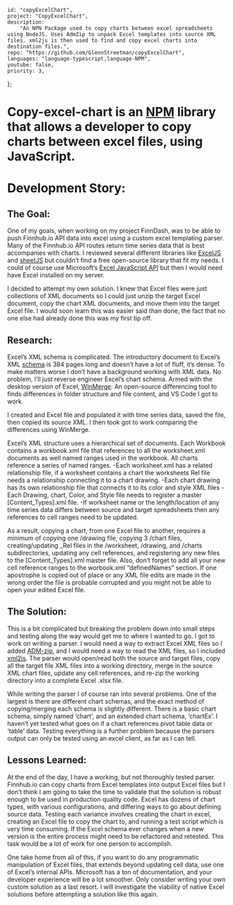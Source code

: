
    id: "copyExcelChart",
    project: "CopyExcelChart",
    description:
        "An NPN Package used to copy charts between excel spreadsheets using NodeJS. Uses AdmZip to unpack Excel templates into source XML files. xml2js is then used to find and copy excel charts into destination files.",
    repo: "https://github.com/GlennStreetman/copyExcelChart",
    languages: "language-typescript,language-NPM",
    youtube: false,
    priority: 3,
};

# Copy-excel-chart is an [NPM](https://www.npmjs.com/package/copy-excel-chart) library that allows a developer to copy charts between excel files, using JavaScript.

# Development Story:

## The Goal:

One of my goals, when working on my project FinnDash, was to be able to push Finnhub.io API data into excel using a custom excel templating
parser. Many of the Finnhub.io API routes return time series data that is best accompanies with charts. I reviewed several different
libraries like [ExcelJS](https://www.npmjs.com/package/exceljs) and [sheetJS](https://sheetjs.com/) but couldn’t find a free open-source library that fit my needs. I could of course use Microsoft’s
[Excel JavaScript API](https://docs.microsoft.com/en-us/office/dev/add-ins/excel/excel-add-ins-charts) but then I would need have Excel installed on my server.

I decided to attempt my own solution. I knew that Excel files were just collections of XML documents so I could just unzip the target Excel
document, copy the chart XML documents, and move them into the target Excel file. I would soon learn this was easier said than done, the fact
that no one else had already done this was my first tip off.

## Research:

Excel’s XML schema is complicated. The introductory document to Excel’s XML [schema](https://interoperability.blob.core.windows.net/files/MS-XLSX/%5bMS-XLSX%5d.pdf) is 384 pages long and doesn’t have a lot of fluff, it’s
dense. To make matters worse I don’t have a background working with XML data. No problem, I’ll just reverse engineer Excel’s chart schema. Armed
with the desktop version of Excel, [WinMerge](https://winmerge.org/?lang=en): An open-source differencing tool to finds differences in folder structure and file content, and
VS Code I got to work.

I created and Excel file and populated it with time series data, saved the file, then copied its source XML. I then took got to work comparing
the differences using WinMerge.

Excel’s XML structure uses a hierarchical set of documents. Each Workbook contains a workbook.xml file that references to all the
worksheet.xml documents as well named ranges used in the workbook. All charts reference a series of named ranges. -Each worksheet.xml has a
related relationship file, if a worksheet contains a chart the worksheets Rel file needs a relationship connecting it to a chart drawing. -Each
chart drawing has its own relationship file that connects it to its color and style XML files -Each Drawing, chart, Color, and Style file needs
to register a master [Content_Types].xml file. -If worksheet name or the length/location of any time series data differs between source and
target spreadsheets then any references to cell ranges need to be updated.

As a result, copying a chart, from one Excel file to another, requires a minimum of copying one /drawing file, copying 3 /chart files,
creating/updating \_Rel files in the /worksheet, /drawing, and /charts subdirectories, updating any cell references, and registering any new
files to the [Content_Types].xml master file. Also, don’t forget to add all your new cell reference ranges to the worbook.xml “definedNames”
section. If one apostrophe is copied out of place or any XML file edits are made in the wrong order the file is probable corrupted and you might
not be able to open your edited Excel file.

## The Solution:

This is a bit complicated but breaking the problem down into small steps and testing along the way would get me to where I wanted to go. I got
to work on writing a parser. I would need a way to extract Excel XML files so I added [ADM-zip](https://www.npmjs.com/package/adm-zip), and I would need a way to read the XML files, so
I included [xml2js](https://www.npmjs.com/package/xml2js). The parser would open/read both the source and target files, copy all the target file XML files into a working directory,
merge in the source XML chart files, update any cell references, and re-zip the working directory into a complete Excel .xlsx file.

While writing the parser I of course ran into several problems. One of the largest is there are different chart schemas, and the exact method of
copying/merging each schema is slightly different. There is a basic chart schema, simply named ‘chart’, and an extended chart schema, ‘chartEx’.
I haven’t yet tested what goes on if a chart references pivot table data or ‘table’ data. Testing everything is a further problem because the
parsers output can only be tested using an excel client, as far as I can tell.

## Lessons Learned:

At the end of the day, I have a working, but not thoroughly tested parser. Finnhub.io can copy charts from Excel templates into output Excel
files but I don’t think I am going to take the time to validate that the solution is robust enough to be used in production quality code. Excel
has dozens of chart types, with various configurations, and differing ways to go about defining source data. Testing each variance involves
creating the chart in excel, creating an Excel file to copy the chart to, and running a test script which is very time consuming. If the Excel
schema ever changes when a new version is the entire process might need to be refactored and retested. This task would be
a lot of work for one person to accomplish.

One take home from all of this, if you want to do any programmatic manipulation of Excel files, that extends beyond updating cell data, use one
of Excel’s internal APIs. Microsoft has a ton of documentation, and your developer experience will be a lot smoother. Only consider writing your
own custom solution as a last resort. I will investigate the viability of native Excel solutions before attempting a solution like this again.
